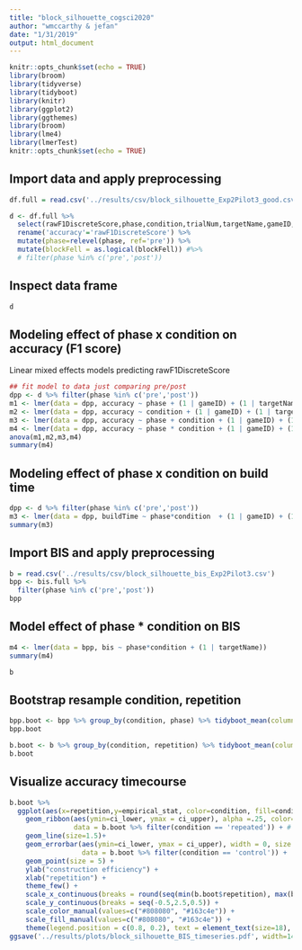 ```yaml
---
title: "block_silhouette_cogsci2020"
author: "wmccarthy & jefan"
date: "1/31/2019"
output: html_document
---
```


```r
knitr::opts_chunk$set(echo = TRUE)
library(broom)
library(tidyverse)
library(tidyboot)
library(knitr)
library(ggplot2)
library(ggthemes)
library(broom)
library(lme4)
library(lmerTest)
knitr::opts_chunk$set(echo = TRUE)
```

## Import data and apply preprocessing

```r
df.full = read.csv('../results/csv/block_silhouette_Exp2Pilot3_good.csv')

d <- df.full %>% 
  select(rawF1DiscreteScore,phase,condition,trialNum,targetName,gameID, repetition,blockFell,buildTime,buggy) %>% 
  rename('accuracy'='rawF1DiscreteScore') %>%
  mutate(phase=relevel(phase, ref='pre')) %>%
  mutate(blockFell = as.logical(blockFell)) #%>%
  # filter(phase %in% c('pre','post')) 
```

## Inspect data frame
```r
d 
``` 

## Modeling effect of phase x condition on accuracy (F1 score)

Linear mixed effects models predicting rawF1DiscreteScore
```r
## fit model to data just comparing pre/post
dpp <- d %>% filter(phase %in% c('pre','post')) 
m1 <- lmer(data = dpp, accuracy ~ phase + (1 | gameID) + (1 | targetName))
m2 <- lmer(data = dpp, accuracy ~ condition + (1 | gameID) + (1 | targetName))
m3 <- lmer(data = dpp, accuracy ~ phase + condition + (1 | gameID) + (1 | targetName))
m4 <- lmer(data = dpp, accuracy ~ phase * condition + (1 | gameID) + (1 | targetName))
anova(m1,m2,m3,m4)
summary(m4)
```

## Modeling effect of phase x condition on build time 
```r
dpp <- d %>% filter(phase %in% c('pre','post')) 
m3 <- lmer(data = dpp, buildTime ~ phase*condition  + (1 | gameID) + (1 | targetName))
summary(m3)
```

## Import BIS and apply preprocessing
```r
b = read.csv('../results/csv/block_silhouette_bis_Exp2Pilot3.csv')
bpp <- bis.full %>%
  filter(phase %in% c('pre','post'))
bpp
```


## Model effect of phase * condition on BIS
```r
m4 <- lmer(data = bpp, bis ~ phase*condition + (1 | targetName))
summary(m4)
```

```r
b
```

## Bootstrap resample condition, repetition
```r
bpp.boot <- bpp %>% group_by(condition, phase) %>% tidyboot_mean(column=bis, nboot=100)
bpp.boot
```

```r
b.boot <- b %>% group_by(condition, repetition) %>% tidyboot_mean(column=bis, nboot=100)
b.boot
```


## Visualize accuracy timecourse
```r
b.boot %>%
  ggplot(aes(x=repetition,y=empirical_stat, color=condition, fill=condition)) +
    geom_ribbon(aes(ymin=ci_lower, ymax = ci_upper), alpha =.25, color=NA,
                data = b.boot %>% filter(condition == 'repeated')) + # position = dodge,
    geom_line(size=1.5)+ 
    geom_errorbar(aes(ymin=ci_lower, ymax = ci_upper), width = 0, size = 1.5,
                  data = b.boot %>% filter(condition == 'control')) +
    geom_point(size = 5) +
    ylab("construction efficiency") +
    xlab("repetition") +
    theme_few() +
    scale_x_continuous(breaks = round(seq(min(b.boot$repetition), max(b.boot$repetition), by =1),1)) +
    scale_y_continuous(breaks = seq(-0.5,2.5,0.5)) +
    scale_color_manual(values=c("#808080", "#163c4e")) +
    scale_fill_manual(values=c("#808080", "#163c4e")) +
    theme(legend.position = c(0.8, 0.2), text = element_text(size=18), element_line(size=1), element_rect(size=2, color="#00000"))
ggsave('../results/plots/block_silhouette_BIS_timeseries.pdf', width=14, height = 10, units='cm')
```

